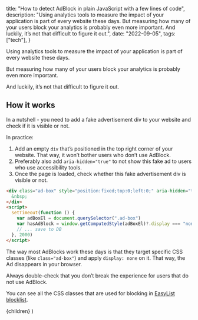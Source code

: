 
  title: "How to detect AdBlock in plain JavaScript with a few lines of code",
  description:
    "Using analytics tools to measure the impact of your application is part of every website these days. But measuring how many of your users block your analytics is probably even more important. And luckily, it’s not that difficult to figure it out.",
  date: "2022-09-05",
  tags: ["tech"],
}

Using analytics tools to measure the impact of your application is part of every website these days.

But measuring how many of your users block your analytics is probably even more important.

And luckily, it’s not that difficult to figure it out.

## How it works

In a nutshell - you need to add a fake advertisement div to your website and check if it is visible or not.

In practice:

1. Add an empty `div` that’s positioned in the top right corner of your website. That way, it won’t bother users who don’t use AdBlock.
2. Preferably also add `aria-hidden="true"` to not show this fake ad to users who use accessibility tools.
3. Once the page is loaded, check whether this fake advertisement div is visible or not.

```html
<div class="ad-box" style="position:fixed;top:0;left:0;" aria-hidden="true">
  &nbsp;
</div>
<script>
  setTimeout(function () {
    var adBoxEl = document.querySelector(".ad-box")
    var hasAdBlock = window.getComputedStyle(adBoxEl)?.display === "none"
    // ... save to DB
  }, 2000)
</script>
```

The way most AdBlocks work these days is that they target specific CSS classes (like `class="ad-box"`) and apply `display: none` on it. That way, the Ad disappears in your browser.

<Callout emoji="💡">
  Always double-check that you don’t break the experience for users that do not
  use AdBlock.
</Callout>

You can see all the CSS classes that are used for blocking in [EasyList blocklist](https://easylist.to/easylist/easylist.txt).

  <BlogPostLayout meta={meta}>{children}</BlogPostLayout>
)
